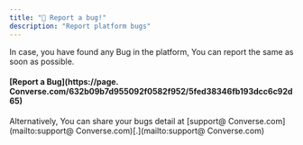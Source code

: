 ```yaml
---
title: "🐞 Report a bug!"
description: "Report platform bugs"
---
```


In case, you have found any Bug in the platform, You can report the same as soon as possible.

#### [**Report a Bug**](https://page. Converse.com/632b09b7d955092f0582f952/5fed38346fb193dcc6c92d65)

Alternatively, You can share your bugs detail at [support@ Converse.com](mailto:support@ Converse.com)[.](mailto:support@ Converse.com)